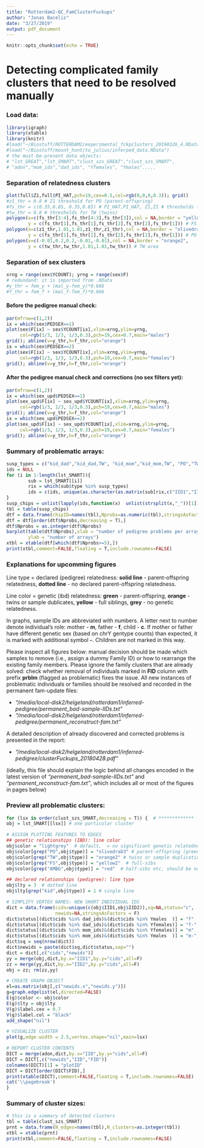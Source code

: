 ```yaml
---
title: "Rotterdam2-QC_FamClusterFuckups"
author: "Jonas Bacelis"
date: "3/27/2019"
output: pdf_document
---
```


```r
knitr::opts_chunk$set(echo = TRUE)
```

# Detecting complicated family clusters that need to be resolved manually

### Load data:

```r
library(igraph)
library(xtable)
library(knitr)
#load("~/Biostuff/ROTTERDAM2/experimental_fckpclusters_20190326_4.RData")
#load("~/Biostuff/mount_hunt/to_julius/inferped_data.RData")
# the must-be-present data objects:
# "lst_GREAT","lst_SMART","clust_szs_GREAT","clust_szs_SMART",
# "adon","mom_ids","dad_ids", "Yfemales", "Ymales".....
```

\newpage

### Separation of relatedness clusters 

```r
plot(full$Z1,full$PI_HAT,pch=19,cex=0.5,col=rgb(0,0,0,0.3)); grid()
#z1_thr = 0.8 # Z1 threshold for PO (parent-offspring)
#fs_thr = c(0.35,0.65, 0.35,0.65) # PI_HAT,PI_HAT, Z1,Z1 # thresholds for full-sibs
#tw_thr = 0.8 # thresholds for TW (twins)
polygon(x=c(fs_thr[3:4],fs_thr[4:3],fs_thr[3]),col = NA,border = "yellow2",
        y = c(fs_thr[1],fs_thr[1],fs_thr[2],fs_thr[2],fs_thr[1])) # FS area
polygon(x=c(z1_thr,1.01,1.01,z1_thr,z1_thr),col = NA,border = "olivedrab3",
        y = c(fs_thr[1],fs_thr[1],fs_thr[2],fs_thr[2],fs_thr[1])) # PO area
polygon(x=c(-0.01,0.2,0.2,-0.01,-0.01),col = NA,border = "orange2",
        y = c(tw_thr,tw_thr,1.01,1.01,tw_thr)) # TW area
```

\newpage

### Separation of sex clusters

```r
xrng = range(sex$YCOUNT); yrng = range(sex$F)
# redundand: it is imported from .RData
#y_thr = fem_y + (mal_y-fem_y)*0.666
#f_thr = fem_f + (mal_f-fem_f)*0.666
```

#### Before the pedigree manual check:
```r
par(mfrow=c(1,2))
ix = which(sex$PEDSEX==1)
plot(sex$F[ix] ~ sex$YCOUNT[ix],xlim=xrng,ylim=yrng,
     col=rgb(1/3, 1/3, 1/3,0.3),pch=19,cex=0.7,main="males")
grid(); abline(v=y_thr,h=f_thr,col="orange")
ix = which(sex$PEDSEX==2)
plot(sex$F[ix] ~ sex$YCOUNT[ix],xlim=xrng,ylim=yrng,
     col=rgb(1/3, 1/3, 1/3,0.3),pch=19,cex=0.7,main="females")
grid(); abline(v=y_thr,h=f_thr,col="orange")
```

#### After the pedigree manual check and corrections (no sex filters yet):
```r
par(mfrow=c(1,2))
ix = which(sex_upd$PEDSEX==1)
plot(sex_upd$F[ix] ~ sex_upd$YCOUNT[ix],xlim=xrng,ylim=yrng,
     col=rgb(1/3, 1/3, 1/3,0.3),pch=19,cex=0.7,main="males")
grid(); abline(v=y_thr,h=f_thr,col="orange")
ix = which(sex_upd$PEDSEX==2)
plot(sex_upd$F[ix] ~ sex_upd$YCOUNT[ix],xlim=xrng,ylim=yrng,
     col=rgb(1/3, 1/3, 1/3,0.3),pch=19,cex=0.7,main="females")
grid(); abline(v=y_thr,h=f_thr,col="orange")
```

\newpage


### Summary of problematic arrays:

```r
susp_types = c("kid_dad","kid_dad,TW", "kid_mom","kid_mom,TW", "PO","TW")
ids = NULL
for (i in 1:length(lst_SMART)){
        sub = lst_SMART[[i]]        
        rix = which(sub$type %in% susp_types)
        ids = c(ids, unique(as.character(as.matrix(sub[rix,c("IID1","IID2")]))))
}
susp_chips = unlist(lapply(ids,function(x)  unlist(strsplit(x,"_"))[1]))
tbl = table(susp_chips)
dtf = data.frame(chipID=names(tbl),Nprobs=as.numeric(tbl),stringsAsFactors = F)
dtf = dtf[order(dtf$Nprobs,decreasing = T),]
dtf$Nprobs = as.integer(dtf$Nprobs)
barplot(table(dtf$Nprobs),xlab = "number of pedigree problems per array",
        ylab = "number of arrays")
xtbl = xtable(dtf[which(dtf$Nprobs>=5),])
print(xtbl,comment=FALSE,floating = T,include.rownames=FALSE)
```

\newpage

### Explanations for upcomming figures

Line type = declared (pedigree) relatedness: **solid line** - parent-offspring relatedness, **dotted line** - no declared parent-offspring relatedness. 

Line color = genetic (ibd) relatedness: **green** - parent-offspring, **orange** - twins or sample dublicates, **yellow** - full siblings, **grey** - no genetic relatedness.

In graphs, sample IDs are abbreviated with numbers. A letter next to number denote individual's role: mother - **m**, father - **f**, child - **c**. If mother or father have different genetic sex (based on chrY gentype counts) than expected, it is marked with additional symbol **-**. Children are not marked in this way.

Please inspect all figures below: manual decision should be made which samples to remove (i.e., assign a dummy Family ID) or how to rearrange the existing family members. Please ignore the family clusters that are already solved: check whether removal of individuals marked in **FID** column with prefix **prblm** (flagged as problematic) fixes the issue. All new instances of problematic individuals or families should be resolved and recorded in the permanent fam-update files:

- *"/media/local-disk2/helgeland/rotterdam1/inferred-pedigree/permanent_bad-sample-IIDs.txt"*
- *"/media/local-disk2/helgeland/rotterdam1/inferred-pedigree/permanent_reconstruct-fam.txt"*

A detailed description of already discovered and corrected problems is presented in the report:

- *"/media/local-disk2/helgeland/rotterdam1/inferred-pedigree/clusterFuckups_20180428.pdf"*

(ideally, this file should explain the logic behind all changes encoded in the latest version of *"permanent_bad-sample-IIDs.txt"* and *"permanent_reconstruct-fam.txt"*, which includes all or most of the figures in pages below)


\newpage

### Preview all problematic clusters:

```r
for (lsx in order(clust_szs_SMART,decreasing = T)) {  # *************
obj = lst_SMART[[lsx]] # one particular cluster

# ASSIGN PLOTTING FEATURES TO EDGES
## genetic relationships (IBD): line color
obj$color = "lightgrey"  # default,  = no significant genetic relatedness
obj$color[grep("PO",obj$type)] = "olivedrab3" # parent-offspring (greenish)
obj$color[grep("TW",obj$type)] = "orange2" # twins or sample duplications
obj$color[grep("FS",obj$type)] = "yellow2"  # full-sibs
obj$color[grep("AMBG",obj$type)] = "red"  # half-sibs etc, should be none

## declared relationships (pedigree): line type
obj$lty = 3  # dotted line
obj$lty[grep("kid",obj$type)] = 1 # single line

# SIMPLIFY VERTEX NAMES: NEW SHORT INDIVIDUAL IDS
dict = data.frame(cids=unique(c(obj$IID1,obj$IID2)),sq=NA,status="c",
                  newids=NA,stringsAsFactors = F)
dict$status[(dict$cids %in% dad_ids)&(dict$cids %in% Ymales  )] = "f"
dict$status[(dict$cids %in% dad_ids)&(dict$cids %in% Yfemales)] = "f-"
dict$status[(dict$cids %in% mom_ids)&(dict$cids %in% Yfemales)] = "m"
dict$status[(dict$cids %in% mom_ids)&(dict$cids %in% Ymales  )] = "m-"
dict$sq = seq(nrow(dict))
dict$newids = paste(dict$sq,dict$status,sep="")
dict = dict[,c("cids","newids")]
yy = merge(obj,dict,by.x="IID1",by.y="cids",all=F)
zz = merge(yy,dict,by.x="IID2",by.y="cids",all=F)
obj = zz; rm(zz,yy)

# CREATE GRAPH OBJECT
el=as.matrix(obj[,c("newids.x","newids.y")]) 
g=graph.edgelist(el,directed=FALSE)
E(g)$color <- obj$color
E(g)$lty = obj$lty
V(g)$label.cex = 0.7
V(g)$label.col = "black"
add_shape("nil")

# VISUALIZE CLUSTER
plot(g,edge.width = 2.5,vertex.shape="nil",main=lsx)

# REPORT CLUSTER CONTENTS
DICT = merge(adon,dict,by.x="IID",by.y="cids",all=F)
DICT = DICT[,c("newids","IID","FID")]
colnames(DICT)[1] = "plotID"
DICT = DICT[order(DICT$FID),]
print(xtable(DICT),comment=FALSE,floating = T,include.rownames=FALSE)
cat('\\pagebreak')   
}
```




### Summary of cluster sizes:

```r
# this is a summary of detected clusters
tbl = table(clust_szs_SMART)
prnt = data.frame(N_edges=names(tbl),N_clusters=as.integer(tbl))
xtbl = xtable(prnt)
print(xtbl,comment=FALSE,floating = T,include.rownames=FALSE)
```


